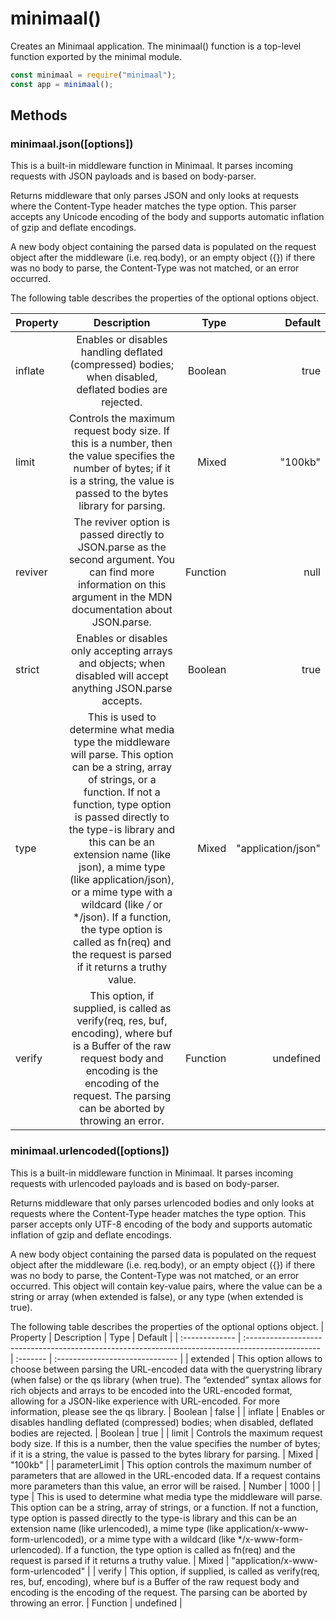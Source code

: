 # minimaal()

Creates an Minimaal application. The minimaal() function is a top-level function exported by the minimal module.

```js filename="app.js" copy
const minimaal = require("minimaal");
const app = minimaal();
```

## Methods

### minimaal.json([options])

This is a built-in middleware function in Minimaal. It parses incoming requests with JSON payloads and is based on body-parser.

Returns middleware that only parses JSON and only looks at requests where the Content-Type header matches the type option. This parser accepts any Unicode encoding of the body and supports automatic inflation of gzip and deflate encodings.

A new body object containing the parsed data is populated on the request object after the middleware (i.e. req.body), or an empty object ({}) if there was no body to parse, the Content-Type was not matched, or an error occurred.

The following table describes the properties of the optional options object.

| Property |                                                                                                                                                                                                                            Description                                                                                                                                                                                                                            |     Type |            Default |
| :------- | :---------------------------------------------------------------------------------------------------------------------------------------------------------------------------------------------------------------------------------------------------------------------------------------------------------------------------------------------------------------------------------------------------------------------------------------------------------------: | -------: | -----------------: |
| inflate  |                                                                                                                                                                              Enables or disables handling deflated (compressed) bodies; when disabled, deflated bodies are rejected.                                                                                                                                                                              |  Boolean |               true |
| limit    |                                                                                                                                        Controls the maximum request body size. If this is a number, then the value specifies the number of bytes; if it is a string, the value is passed to the bytes library for parsing.                                                                                                                                        |    Mixed |            "100kb" |
| reviver  |                                                                                                                                               The reviver option is passed directly to JSON.parse as the second argument. You can find more information on this argument in the MDN documentation about JSON.parse.                                                                                                                                               | Function |               null |
| strict   |                                                                                                                                                                           Enables or disables only accepting arrays and objects; when disabled will accept anything JSON.parse accepts.                                                                                                                                                                           |  Boolean |               true |
| type     | This is used to determine what media type the middleware will parse. This option can be a string, array of strings, or a function. If not a function, type option is passed directly to the type-is library and this can be an extension name (like json), a mime type (like application/json), or a mime type with a wildcard (like _/_ or \*/json). If a function, the type option is called as fn(req) and the request is parsed if it returns a truthy value. |    Mixed | "application/json" |
| verify   |                                                                                                                        This option, if supplied, is called as verify(req, res, buf, encoding), where buf is a Buffer of the raw request body and encoding is the encoding of the request. The parsing can be aborted by throwing an error.                                                                                                                        | Function |          undefined |

### minimaal.urlencoded([options])

This is a built-in middleware function in Minimaal. It parses incoming requests with urlencoded payloads and is based on body-parser.

Returns middleware that only parses urlencoded bodies and only looks at requests where the Content-Type header matches the type option. This parser accepts only UTF-8 encoding of the body and supports automatic inflation of gzip and deflate encodings.

A new body object containing the parsed data is populated on the request object after the middleware (i.e. req.body), or an empty object ({}) if there was no body to parse, the Content-Type was not matched, or an error occurred. This object will contain key-value pairs, where the value can be a string or array (when extended is false), or any type (when extended is true).

The following table describes the properties of the optional options object.
| Property | Description | Type | Default |
| :------------- | :------------------------------------------------------------------------------------------------ | :------- | :------------------------------ |
| extended | This option allows to choose between parsing the URL-encoded data with the querystring library (when false) or the qs library (when true). The “extended” syntax allows for rich objects and arrays to be encoded into the URL-encoded format, allowing for a JSON-like experience with URL-encoded. For more information, please see the qs library. | Boolean | false |
| inflate | Enables or disables handling deflated (compressed) bodies; when disabled, deflated bodies are rejected. | Boolean | true |
| limit | Controls the maximum request body size. If this is a number, then the value specifies the number of bytes; if it is a string, the value is passed to the bytes library for parsing. | Mixed | "100kb" |
| parameterLimit | This option controls the maximum number of parameters that are allowed in the URL-encoded data. If a request contains more parameters than this value, an error will be raised. | Number | 1000 |
| type | This is used to determine what media type the middleware will parse. This option can be a string, array of strings, or a function. If not a function, type option is passed directly to the type-is library and this can be an extension name (like urlencoded), a mime type (like application/x-www-form-urlencoded), or a mime type with a wildcard (like \*/x-www-form-urlencoded). If a function, the type option is called as fn(req) and the request is parsed if it returns a truthy value. | Mixed | "application/x-www-form-urlencoded" |
| verify | This option, if supplied, is called as verify(req, res, buf, encoding), where buf is a Buffer of the raw request body and encoding is the encoding of the request. The parsing can be aborted by throwing an error. | Function | undefined |

